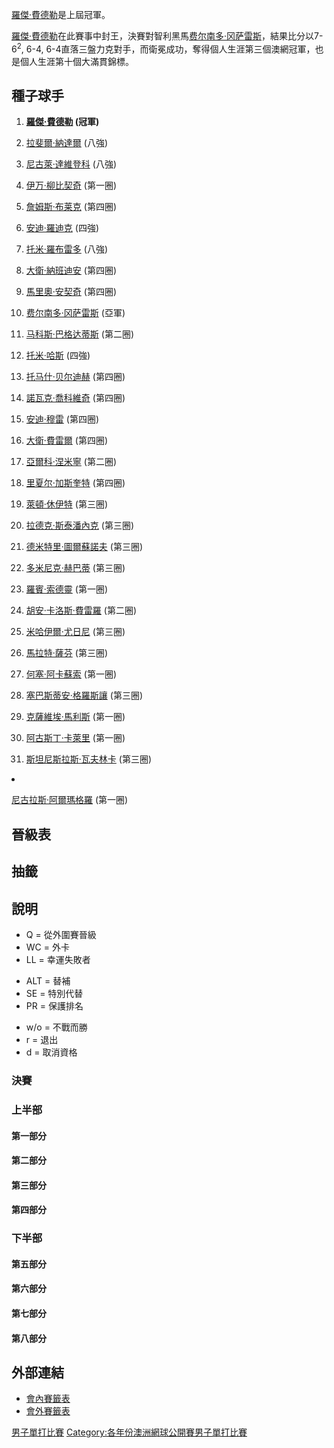 {{noteTA|G1=Tennis}}

{{main|2007年澳洲網球公開賽}}

[[羅傑·費德勒|羅傑·費德勒]]是上屆冠軍。

[[羅傑·費德勒|羅傑·費德勒]]在此賽事中封王，決賽對智利黑馬[[费尔南多·冈萨雷斯|费尔南多·冈萨雷斯]]，結果比分以7-6<sup>2</sup>, 6-4, 6-4直落三盤力克對手，而衛冕成功，奪得個人生涯第三個澳網冠軍，也是個人生涯第十個大滿貫錦標。

==種子球手==
{{col-begin}}
{{col-2}}
#{{flagicon|SUI}} '''[[羅傑·費德勒|羅傑·費德勒]] (冠軍)'''
#{{flagicon|ESP}} [[拉斐爾·納達爾|拉斐爾·納達爾]] (八強)
#{{flagicon|RUS}} [[尼古萊·達維登科|尼古萊·達維登科]] (八強) 
#{{flagicon|CRO}} [[伊万·柳比契奇|伊万·柳比契奇]] (第一圈)
#{{flagicon|USA}} [[詹姆斯·布莱克|詹姆斯·布莱克]] (第四圈)
#{{flagicon|USA}} [[安迪·羅迪克|安迪·羅迪克]] (四強)  
#{{flagicon|ESP}} [[托米·羅布雷多|托米·羅布雷多]] (八強) 
#{{flagicon|ARG}} [[大衛·納班迪安|大衛·納班迪安]] (第四圈) 
#{{flagicon|CRO}} [[馬里奧·安契奇|馬里奧·安契奇]] (第四圈) 
#{{flagicon|CHI}} [[费尔南多·冈萨雷斯|费尔南多·冈萨雷斯]] (亞軍)
#{{flagicon|CYP}} [[马科斯·巴格达蒂斯|马科斯·巴格达蒂斯]] (第二圈) 
#{{flagicon|GER}} [[托米·哈斯|托米·哈斯]] (四強)
#{{flagicon|CZE}} [[托马什·贝尔迪赫|托马什·贝尔迪赫]] (第四圈)
#{{flagicon|SER}} [[諾瓦克·喬科維奇|諾瓦克·喬科維奇]] (第四圈)
#{{flagicon|GBR}} [[安迪·穆雷|安迪·穆雷]] (第四圈)
#{{flagicon|ESP}} [[大衛·費雷爾|大衛·費雷爾]] (第四圈)
{{col-2}}
<ol start="17">
<li>{{flagicon|FIN}} [[亞爾科·涅米寧|亞爾科·涅米寧]] (第二圈)
<li>{{flagicon|FRA}} [[里夏尔·加斯奎特|里夏尔·加斯奎特]] (第四圈)
<li>{{flagicon|AUS}} [[萊頓·休伊特|萊頓·休伊特]] (第三圈)
<li>{{flagicon|CZE}} [[拉德克·斯泰潘內克|拉德克·斯泰潘內克]] (第三圈)
<li>{{flagicon|RUS}} [[德米特里·圖爾蘇諾夫|德米特里·圖爾蘇諾夫]] (第三圈)
<li>{{flagicon|SVK}} [[多米尼克·赫巴蒂|多米尼克·赫巴蒂]] (第三圈)
<li>{{flagicon|SWE}} [[羅賓·索德靈|羅賓·索德靈]] (第一圈)
<li>{{flagicon|ESP}} [[胡安·卡洛斯·費雷羅|胡安·卡洛斯·費雷羅]] (第二圈)
<li>{{flagicon|RUS}} [[米哈伊爾·尤日尼|米哈伊爾·尤日尼]] (第三圈)
<li>{{flagicon|RUS}} [[馬拉特·薩芬|馬拉特·薩芬]] (第三圈)
<li>{{flagicon|ARG}} [[何塞·阿卡蘇索|何塞·阿卡蘇索]] (第一圈)
<li>{{flagicon|FRA}} [[塞巴斯蒂安·格羅斯讓|塞巴斯蒂安·格羅斯讓]] (第三圈)
<li>{{flagicon|BEL}} [[克薩維埃·馬利斯|克薩維埃·馬利斯]] (第一圈)
<li>{{flagicon|ARG}} [[阿古斯丁·卡萊里|阿古斯丁·卡萊里]] (第一圈)
<li>{{flagicon|SUI}} [[斯坦尼斯拉斯·瓦夫林卡|斯坦尼斯拉斯·瓦夫林卡]] (第三圈)
<li>{{flagicon|ESP}} [[尼古拉斯·阿爾瑪格羅|尼古拉斯·阿爾瑪格羅]] (第一圈)
{{col-end}}

== 晉級表 ==
== 抽籤 ==
== 說明 ==
{{col-begin}}
{{col-3}}
* Q = 從外圍賽晉級
* WC = 外卡
* LL = 幸運失敗者
{{col-3}}
* ALT = 替補
* SE = 特別代替
* PR = 保護排名
{{col-3}}
* w/o = 不戰而勝
* r = 退出
* d = 取消資格
{{col-end}}

===決賽===
{{8TeamBracket-Tennis5
| RD1=八強
| RD2=四強
| RD3=決賽
| team-width=175

| RD1-team1={{flagicon|SUI}} '''[[羅傑·費德勒|費德勒]]
| RD1-seed1=1
| RD1-score1-1='''6
| RD1-score1-2='''7
| RD1-score1-3='''7
| RD1-team2={{flagicon|ESP}} [[托米·羅布雷多|羅布雷多]]
| RD1-seed2=7
| RD1-score2-1=3
| RD1-score2-2=6<sup>2</sup>
| RD1-score2-3=5
| RD1-team3={{flagicon|USA}} [[马迪·费什|费什]]
| RD1-seed3= 
| RD1-score3-1=2
| RD1-score3-2=2
| RD1-score3-3=2
| RD1-team4={{flagicon|USA}} '''[[安迪·羅迪克|羅迪克]]
| RD1-seed4=6
| RD1-score4-1='''6
| RD1-score4-2='''6
| RD1-score4-3='''6
| RD1-team5={{flagicon|GER}} '''[[托米·哈斯|哈斯]]
| RD1-seed5=12
| RD1-score5-1='''6
| RD1-score5-2=2
| RD1-score5-3=1
| RD1-score5-4='''6
| RD1-score5-5='''7
| RD1-team6={{flagicon|RUS}} [[尼古萊·達維登科|達維登科]]
| RD1-seed6=3
| RD1-score6-1=3
| RD1-score6-2='''6
| RD1-score6-3='''6
| RD1-score6-4=1
| RD1-score6-5=5
| RD1-team7={{flagicon|CHI}} '''[[费尔南多·冈萨雷斯|冈萨雷斯]]
| RD1-seed7=10
| RD1-score7-1='''6
| RD1-score7-2='''6
| RD1-score7-3='''6
| RD1-team8={{flagicon|ESP}} [[拉斐爾·納達爾|納達爾]]
| RD1-seed8=2
| RD1-score8-1=2
| RD1-score8-2=4
| RD1-score8-3=3

| RD2-team1={{flagicon|SUI}} '''[[羅傑·費德勒|費德勒]]
| RD2-seed1=1
| RD2-score1-1='''6
| RD2-score1-2='''6
| RD2-score1-3='''6
| RD2-team2={{flagicon|USA}} [[安迪·羅迪克|羅迪克]] 
| RD2-seed2=6
| RD2-score2-1=4
| RD2-score2-2=0
| RD2-score2-3=2
| RD2-team3={{flagicon|GER}} [[托米·哈斯|哈斯]]
| RD2-seed3=12
| RD2-score3-1=1
| RD2-score3-2=3
| RD2-score3-3=1
| RD2-team4={{flagicon|CHI}} '''[[费尔南多·冈萨雷斯|冈萨雷斯]]
| RD2-seed4=10
| RD2-score4-1='''6
| RD2-score4-2='''6
| RD2-score4-3='''6

| RD3-team1={{flagicon|SUI}} '''[[羅傑·費德勒|費德勒]]
| RD3-seed1=1
| RD3-score1-1='''7
| RD3-score1-2='''6
| RD3-score1-3='''6
| RD3-team2={{flagicon|CHI}} [[费尔南多·冈萨雷斯|冈萨雷斯]]
| RD3-seed2=10
| RD3-score2-1=6<sup>2</sup>
| RD3-score2-2=4
| RD3-score2-3=4
}}

===上半部===
====第一部分====
{{16TeamBracket-Compact-Tennis5
| RD1=第一圈
| RD2=第二圈
| RD3=第三圈
| RD4=第四圈
| RD1-team01='''{{flagicon|SUI}} [[羅傑·費德勒|費德勒]]'''
| RD1-seed01=1
| RD1-team02={{flagicon|GER}} [[Bjorn_Phau|B Phau]]
| RD1-seed02= 
| RD1-score01-1='''7'''
| RD1-score01-2='''6'''
| RD1-score01-3='''6'''
| RD1-score01-4= 
| RD1-score01-5= 
| RD1-score02-1=5
| RD1-score02-2=0
| RD1-score02-3=4
| RD1-score02-4= 
| RD1-score02-5= 
| RD1-team03='''{{flagicon|SWE}} [[約納斯·比約克曼|比約克曼]]
| RD1-seed03= 
| RD1-team04={{flagicon|FRA}} [[Olivier_Patience|O Patience]]
| RD1-seed04= 
| RD1-score03-1=5
| RD1-score03-2=4
| RD1-score03-3='''6
| RD1-score03-4='''6
| RD1-score03-5='''6
| RD1-score04-1='''7
| RD1-score04-2='''6
| RD1-score04-3=0
| RD1-score04-4=1
| RD1-score04-5=2
| RD1-team05={{flagicon|GER}} [[Simon_Greul|S Greul]]
| RD1-seed05= 
| RD1-team06={{flagicon|TPE}} '''[[盧彥勳|盧]]
| RD1-seed06= 
| RD1-score05-1=3
| RD1-score05-2=4
| RD1-score05-3=3
| RD1-score05-4= 
| RD1-score05-5= 
| RD1-score06-1='''6
| RD1-score06-2='''6
| RD1-score06-3='''6
| RD1-score06-4= 
| RD1-score06-5= 
| RD1-team07={{flagicon|CZE}} [[Jan_Hernych|J Hernych]]
| RD1-seed07= 
| RD1-team08={{flagicon|RUS}} '''[[米哈伊爾·尤日尼|尤日尼]]
| RD1-seed08=25
| RD1-score07-1=6<sup>6</sup>
| RD1-score07-2=2
| RD1-score07-3=0
| RD1-score07-4= 
| RD1-score07-5= 
| RD1-score08-1='''7
| RD1-score08-2='''6
| RD1-score08-3='''6
| RD1-score08-4= 
| RD1-score08-5= 
| RD1-team09={{flagicon|ESP}} '''[[胡安·卡洛斯·費雷羅|費雷羅]]'''
| RD1-seed09=24
| RD1-team10={{flagicon|CZE}} [[Jan_Hájek_(tennis)|J Hájek]]
| RD1-seed10= 
| RD1-score09-1=3
| RD1-score09-2= 
| RD1-score09-3= 
| RD1-score09-4= 
| RD1-score09-5= 
| RD1-score10-1=0
| RD1-score10-2=r
| RD1-score10-3= 
| RD1-score10-4= 
| RD1-score10-5= 
| RD1-team11={{flagicon|THA}} '''[[達賴·午東措克|午東措克]]'''
| RD1-seed11= 
| RD1-team12={{flagicon|ARG}} [[Martin_Vassallo_Arguello|M Vassallo Arguello]]
| RD1-seed12= 
| RD1-score11-1='''6
| RD1-score11-2='''6
| RD1-score11-3='''6
| RD1-score11-4= 
| RD1-score11-5= 
| RD1-score12-1=3
| RD1-score12-2=3
| RD1-score12-3=2
| RD1-score12-4= 
| RD1-score12-5= 
| RD1-team13={{flagicon|ESP}} '''[[費利西亞諾·洛佩斯|F 洛佩斯]]
| RD1-seed13= 
| RD1-team14={{flagicon|USA}} [[Brian_Wilson_(tennis)|B Wilson]]
| RD1-seed14=Q
| RD1-score13-1='''7
| RD1-score13-2=4
| RD1-score13-3='''6
| RD1-score13-4='''7
| RD1-score13-5= 
| RD1-score14-1=6<sup>8</sup>
| RD1-score14-2='''6
| RD1-score14-3=3
| RD1-score14-4=6<sup>3</sup>
| RD1-team15={{flagicon|CHI}} [[尼古拉斯·馬蘇|馬蘇]]
| RD1-seed15= 
| RD1-team16={{flagicon|SRB}} '''[[諾瓦克·喬科維奇|喬科維奇]]
| RD1-seed16=14
| RD1-score15-1=1
| RD1-score15-2=1
| RD1-score15-3=0
| RD1-score15-4= 
| RD1-score16-1='''6
| RD1-score16-2='''6
| RD1-score16-3='''6
| RD1-score16-4= 
| RD1-score16-5= 
| RD2-team01={{flagicon|SUI}} '''[[羅傑·費德勒|費德勒]]
| RD2-seed01=1
| RD2-score01-1='''6
| RD2-score01-2='''6
| RD2-score01-3='''6
| RD2-score01-4= 
| RD2-score01-5= 
| RD2-team02={{flagicon|SWE}} [[約納斯·比約克曼|比約克曼]]
| RD2-seed02= 
| RD2-score02-1=2
| RD2-score02-2=3
| RD2-score02-3=2
| RD2-score02-4= 
| RD2-score02-5= 
| RD2-team03={{flagicon|TPE}} [[盧彥勳|盧]]
| RD2-seed03= 
| RD2-score03-1=5
| RD2-score03-2=4
| RD2-score03-3=4
| RD2-score03-4= 
| RD2-score03-5= 
| RD2-team04={{flagicon|RUS}} '''[[米哈伊爾·尤日尼|尤日尼]]
| RD2-seed04=25
| RD2-score04-1='''7
| RD2-score04-2='''6
| RD2-score04-3='''6
| RD2-score04-4= 
| RD2-score04-5= 
| RD2-team05={{flagicon|ESP}} [[胡安·卡洛斯·費雷羅|費雷羅]]
| RD2-seed05=24
| RD2-score05-1=6<sup>0</sup>
| RD2-score05-2=5
| RD2-score05-3='''6
| RD2-score05-4=1
| RD2-score05-5= 
| RD2-team06={{flagicon|THA}} '''[[達賴·午東措克|午東措克]]'''
| RD2-seed06= 
| RD2-score06-1='''7
| RD2-score06-2='''7
| RD2-score06-3=4
| RD2-score06-4='''6
| RD2-score06-5= 
| RD2-team07={{flagicon|ESP}} [[費利西亞諾·洛佩斯|F 洛佩斯]]
| RD2-seed07= 
| RD2-score07-1=2
| RD2-score07-2=5
| RD2-score07-3=1
| RD2-score07-4= 
| RD2-score07-5= 
| RD2-team08={{flagicon|SRB}} '''[[諾瓦克·喬科維奇|喬科維奇]]
| RD2-seed08=14
| RD2-score08-1='''6
| RD2-score08-2='''7
| RD2-score08-3='''6
| RD2-score08-4= 
| RD2-score08-5= 
| RD3-team01={{flagicon|SUI}} '''[[羅傑·費德勒|費德勒]]'''
| RD3-seed01=1
| RD3-score01-1='''6
| RD3-score01-2='''6
| RD3-score01-3='''7
| RD3-score01-4= 
| RD3-score01-5= 
| RD3-team02={{flagicon|RUS}} [[米哈伊爾·尤日尼|尤日尼]]
| RD3-seed02=25
| RD3-score02-1=3
| RD3-score02-2=3
| RD3-score02-3=6<sup>5</sup>
| RD3-score02-4= 
| RD3-score02-5= 
| RD3-team03={{flagicon|THA}} [[達賴·午東措克|午東措克]]
| RD3-seed03= 
| RD3-score03-1=3
| RD3-score03-2=4
| RD3-score03-3='''7
| RD3-score03-4=1
| RD3-score03-5= 
| RD3-team04={{flagicon|SRB}} '''[[諾瓦克·喬科維奇|喬科維奇]]
| RD3-seed04=14
| RD3-score04-1='''6
| RD3-score04-2='''6
| RD3-score04-3=5
| RD3-score04-4='''6
| RD3-score04-5= 
| RD4-team01={{flagicon|SUI}} '''[[羅傑·費德勒|費德勒]]
| RD4-seed01=1
| RD4-score01-1='''6
| RD4-score01-2='''7
| RD4-score01-3='''6
| RD4-score01-4= 
| RD4-score01-5= 
| RD4-team02={{flagicon|SRB}} [[諾瓦克·喬科維奇|喬科維奇]]
| RD4-seed02=14
| RD4-score02-1=2
| RD4-score02-2=5
| RD4-score02-3=3
| RD4-score02-4= 
| RD4-score02-5= 
}}

====第二部分====
{{16TeamBracket-Compact-Tennis5
| RD1=第一圈
| RD2=第二圈
| RD3=第三圈
| RD4=第四圈
| RD1-team01={{flagicon|CYP}} '''[[马科斯·巴格达蒂斯|巴格达蒂斯]]
| RD1-seed01=11
| RD1-score01-1='''6'''
| RD1-score01-2=2
| RD1-score01-3='''6'''
| RD1-score01-4='''6
| RD1-score01-5= 
| RD1-team02={{flagicon|GER}} [[萊納·舒特勒|舒特勒]]
| RD1-seed02= 
| RD1-score02-1=4
| RD1-score02-2='''6'''
| RD1-score02-3=3
| RD1-score02-4=2
| RD1-score02-5= 
| RD1-team03={{flagicon|FRA}} '''[[加埃爾·蒙菲爾斯|蒙菲爾斯]]
| RD1-seed03= 
| RD1-score03-1='''7
| RD1-score03-2=6<sup>9</sup>
| RD1-score03-3='''6
| RD1-score03-4='''7
| RD1-score03-5= 
| RD1-team04={{flagicon|ITA}} [[Daniele_Bracciali|D Bracciali]]
| RD1-seed04= 
| RD1-score04-1=6<sup>2</sup>
| RD1-score04-2='''7
| RD1-score04-3=4
| RD1-score04-4=6<sup>5</sup>
| RD1-score04-5= 
| RD1-team05={{flagicon|FRA}} [[吉爾·西蒙|西蒙]]
| RD1-seed05= 
| RD1-score05-1=3
| RD1-score05-2=0
| RD1-score05-3=2
| RD1-score05-4= 
| RD1-score05-5= 
| RD1-team06={{flagicon|USA}} '''[[Amer_Delic|A Delic]]'''
| RD1-seed06= 
| RD1-score06-1='''6
| RD1-score06-2='''6
| RD1-score06-3='''6
| RD1-score06-4= 
| RD1-score06-5= 
| RD1-team07={{flagicon|ITA}} [[菲利波·沃蘭德里|沃蘭德里]]
| RD1-seed07= 
| RD1-score07-1=4
| RD1-score07-2=4
| RD1-score07-3=2
| RD1-score07-4= 
| RD1-score07-5= 
| RD1-team08={{flagicon|FRA}} '''[[里夏尔·加斯奎特|加斯奎特]]'''
| RD1-seed08=18
| RD1-score08-1='''6
| RD1-score08-2='''6
| RD1-score08-3='''6
| RD1-score08-4= 
| RD1-score08-5= 
| RD1-team09={{flagicon|ARG}} [[何塞·阿卡蘇索|阿卡蘇索]]
| RD1-seed09=27
| RD1-score09-1='''7
| RD1-score09-2=4
| RD1-score09-3=1
| RD1-score09-4=3
| RD1-score09-5= 
| RD1-team10={{flagicon|USA}} '''[[薩姆·奎里|奎里]]
| RD1-seed10=WC
| RD1-score10-1=6<sup>2</sup>
| RD1-score10-2='''6
| RD1-score10-3='''6
| RD1-score10-4='''6
| RD1-score10-5= 
| RD1-team11={{flagicon|FRA}} '''[[弗洛朗·塞拉|F 塞拉]]
| RD1-seed11= 
| RD1-score11-1='''7
| RD1-score11-2='''6
| RD1-score11-3='''6
| RD1-score11-4= 
| RD1-score11-5= 
| RD1-team12={{flagicon|FRA}} [[Nicolas_Devilder|N Devilder]]
| RD1-seed12= 
| RD1-score12-1=5
| RD1-score12-2=2
| RD1-score12-3=4
| RD1-score12-4= 
| RD1-score12-5= 
| RD1-team13={{flagicon|CRO}} [[伊沃·卡洛維奇|卡洛維奇]]
| RD1-seed13= 
| RD1-score13-1=4
| RD1-score13-2=4
| RD1-score13-3=6<sup>6</sup>
| RD1-score13-4= 
| RD1-score13-5= 
| RD1-team14={{flagicon|AUT}} '''[[于爾根·梅爾策|梅爾策]]
| RD1-seed14= 
| RD1-score14-1='''6
| RD1-score14-2='''6
| RD1-score14-3='''7
| RD1-score14-4= 
| RD1-score14-5= 
| RD1-team15={{flagicon|ESP}} [[Ruben_Ramirez_Hidalgo|R Ramirez Hidalgo]]
| RD1-seed15= 
| RD1-score15-1=4
| RD1-score15-2=4
| RD1-score15-3=0
| RD1-score15-4= 
| RD1-score15-5= 
| RD1-team16={{flagicon|ESP}} '''[[托米·羅布雷多|羅布雷多]]
| RD1-seed16=7
| RD1-score16-1='''6
| RD1-score16-2='''6
| RD1-score16-3='''6
| RD1-score16-4= 
| RD1-score16-5= 
| RD2-team01={{flagicon|CYP}} [[马科斯·巴格达蒂斯|巴格达蒂斯]]
| RD2-seed01=11
| RD2-score01-1=6<sup>5</sup>
| RD2-score01-2=2
| RD2-score01-3='''6
| RD2-score01-4=0
| RD2-score01-5= 
| RD2-team02={{flagicon|FRA}} '''[[加埃爾·蒙菲爾斯|蒙菲爾斯]]
| RD2-seed02= 
| RD2-score02-1='''7
| RD2-score02-2='''6
| RD2-score02-3=2
| RD2-score02-4='''6
| RD2-score02-5= 
| RD2-team03={{flagicon|USA}} [[Amer_Delic|A Delic]]
| RD2-seed03= 
| RD2-score03-1=1
| RD2-score03-2=2
| RD2-score03-3=4
| RD2-score03-4= 
| RD2-score03-5= 
| RD2-team04={{flagicon|FRA}} '''[[里夏尔·加斯奎特|加斯奎特]]
| RD2-seed04=18
| RD2-score04-1='''6
| RD2-score04-2='''6
| RD2-score04-3='''6
| RD2-score04-4= 
| RD2-score04-5= 
| RD2-team05={{flagicon|USA}} '''[[薩姆·奎里|奎里]]
| RD2-seed05= 
| RD2-score05-1='''6
| RD2-score05-2='''6
| RD2-score05-3='''6
| RD2-score05-4= 
| RD2-score05-5= 
| RD2-team06={{flagicon|FRA}} [[弗洛朗·塞拉|F 塞拉]]
| RD2-seed06= 
| RD2-score06-1=3
| RD2-score06-2=4
| RD2-score06-3=3
| RD2-score06-4= 
| RD2-score06-5= 
| RD2-team07={{flagicon|AUT}} [[于爾根·梅爾策|梅爾策]]
| RD2-seed07= 
| RD2-score07-1=1
| RD2-score07-2=3
| RD2-score07-3=3
| RD2-score07-4= 
| RD2-score07-5= 
| RD2-team08={{flagicon|ESP}} '''[[托米·羅布雷多|羅布雷多]]
| RD2-seed08=7
| RD2-score08-1='''6
| RD2-score08-2='''6
| RD2-score08-3='''6
| RD2-score08-4= 
| RD2-score08-5= 
| RD3-team01={{flagicon|FRA}} [[加埃爾·蒙菲爾斯|蒙菲爾斯]]
| RD3-seed01= 
| RD3-score01-1=0
| RD3-score01-2='''6
| RD3-score01-3=5
| RD3-score01-4=3
| RD3-score01-5= 
| RD3-team02={{flagicon|FRA}} '''[[里夏尔·加斯奎特|加斯奎特]]
| RD3-seed02=18
| RD3-score02-1='''6
| RD3-score02-2=4
| RD3-score02-3='''7
| RD3-score02-4='''6
| RD3-score02-5= 
| RD3-team03={{flagicon|USA}} [[薩姆·奎里|奎里]]
| RD3-seed03= 
| RD3-score03-1=4
| RD3-score03-2='''7
| RD3-score03-3=2
| RD3-score03-4=1
| RD3-score03-5= 
| RD3-team04={{flagicon|ESP}} '''[[托米·羅布雷多|羅布雷多]]
| RD3-seed04=7
| RD3-score04-1='''6
| RD3-score04-2=6<sup>5</sup>
| RD3-score04-3='''6
| RD3-score04-4='''6
| RD3-score04-5= 
| RD4-team01={{flagicon|FRA}} [[里夏尔·加斯奎特|加斯奎特]]
| RD4-seed01=18
| RD4-score01-1=4
| RD4-score01-2=2
| RD4-score01-3='''6
| RD4-score01-4=4
| RD4-score01-5= 
| RD4-team02={{flagicon|ESP}} '''[[托米·羅布雷多|羅布雷多]]
| RD4-seed02=7
| RD4-score02-1='''6
| RD4-score02-2='''6
| RD4-score02-3=3
| RD4-score02-4='''6
| RD4-score02-5= 
}}

====第三部分====
{{16TeamBracket-Compact-Tennis5
| RD1=第一圈
| RD2=第二圈
| RD3=第三圈
| RD4=第四圈
| RD1-team01={{flagicon|CRO}} [[伊万·柳比契奇|柳比契奇]]
| RD1-seed01=4
| RD1-score01-1='''6
| RD1-score01-2=6<sup>2</sup>
| RD1-score01-3=4
| RD1-score01-4=4
| RD1-score01-5= 
| RD1-team02={{flagicon|USA}} '''[[马迪·费什|费什]]
| RD1-seed02= 
| RD1-score02-1=4
| RD1-score02-2='''7
| RD1-score02-3='''6
| RD1-score02-4='''6
| RD1-score02-5= 
| RD1-team03={{flagicon|FRA}} '''[[尼古拉·馬俞|馬俞]]
| RD1-seed03= 
| RD1-score03-1='''6
| RD1-score03-2=6<sup>0</sup>
| RD1-score03-3='''6
| RD1-score03-4='''6
| RD1-score03-5= 
| RD1-team04={{flagicon|ARG}} [[胡安·摩納哥|摩納哥]]
| RD1-seed04= 
| RD1-score04-1=0
| RD1-score04-2='''7
| RD1-score04-3=3
| RD1-score04-4=4
| RD1-score04-5= 
| RD1-team05={{flagicon|AUT}} [[Stefan_Koubek|S Koubek]]
| RD1-seed05= 
| RD1-score05-1='''6
| RD1-score05-2='''7
| RD1-score05-3=6<sup>5</sup>
| RD1-score05-4=2
| RD1-score05-5=3
| RD1-team06={{flagicon|AUS}} '''[[Wayne_Arthurs_(tennis)|W Arthurs]]'''
| RD1-seed06=WC
| RD1-score06-1=1
| RD1-score06-2=6<sup>4</sup>
| RD1-score06-3='''7
| RD1-score06-4='''6
| RD1-score06-5='''6
| RD1-team07={{flagicon|USA}} '''[[Zack_Fleishman|Z Fleishman]]'''
| RD1-seed07=Q
| RD1-score07-1='''7
| RD1-score07-2=4
| RD1-score07-3='''6
| RD1-score07-4='''6
| RD1-score07-5= 
| RD1-team08={{flagicon|ARG}} [[阿古斯丁·卡萊里|卡萊里]]
| RD1-seed08=30
| RD1-score08-1=5
| RD1-score08-2='''6
| RD1-score08-3=3
| RD1-score08-4=4
| RD1-score08-5= 
| RD1-team09={{flagicon|CZE}} '''[[拉德克·斯泰潘內克|斯泰潘內克]]
| RD1-seed09=20
| RD1-score09-1='''6
| RD1-score09-2='''6
| RD1-score09-3='''6
| RD1-score09-4= 
| RD1-score09-5= 
| RD1-team10={{flagicon|FRA}} [[米夏埃爾·洛德拉|洛德拉]]
| RD1-seed10= 
| RD1-score10-1=2
| RD1-score10-2=4
| RD1-score10-3=0
| RD1-score10-4= 
| RD1-score10-5= 
| RD1-team11={{flagicon|CZE}} '''[[Lukáš_Dlouhý|L Dlouhý]]
| RD1-seed11= 
| RD1-score11-1='''6
| RD1-score11-2='''6
| RD1-score11-3=6<sup>5</sup>
| RD1-score11-4=6<sup>5</sup>
| RD1-score11-5='''16
| RD1-team12={{flagicon|RUS}} [[Teimuraz_Gabashvili|T Gabashvili]]
| RD1-seed12=Q
| RD1-score12-1=3
| RD1-score12-2=1
| RD1-score12-3='''7
| RD1-score12-4='''7
| RD1-score12-5=14
| RD1-team13={{flagicon|SWE}} '''[[托馬斯·約翰松|約翰松]]
| RD1-seed13= 
| RD1-score13-1='''6
| RD1-score13-2=3
| RD1-score13-3=1
| RD1-score13-4='''6
| RD1-score13-5='''6
| RD1-team14={{flagicon|SUI}} [[馬爾科·齊特內里|齊特內里]]
| RD1-seed14=Q
| RD1-score14-1=4
| RD1-score14-2='''6
| RD1-score14-3='''6
| RD1-score14-4=4
| RD1-score14-5=2
| RD1-team15={{flagicon|DEN}} [[基斯迪安·比斯|比斯]]
| RD1-seed15= 
| RD1-score15-1=5
| RD1-score15-2=4
| RD1-score15-3=3
| RD1-score15-4= 
| RD1-score15-5= 
| RD1-team16={{flagicon|ESP}} '''[[大衛·費雷爾|費雷爾]]
| RD1-seed16=16
| RD1-score16-1='''7
| RD1-score16-2='''6
| RD1-score16-3='''6
| RD1-score16-4= 
| RD1-score16-5= 
| RD2-team01={{flagicon|USA}} '''[[马迪·费什|费什]]
| RD2-seed01= 
| RD2-score01-1='''7
| RD2-score01-2='''6
| RD2-score01-3=3
| RD2-score01-4='''6
| RD2-score01-5= 
| RD2-team02={{flagicon|FRA}} [[尼古拉·馬俞|馬俞]]
| RD2-seed02= 
| RD2-score02-1=5
| RD2-score02-2=4
| RD2-score02-3='''6
| RD2-score02-4=4
| RD2-score02-5= 
| RD2-team03={{flagicon|AUS}} '''[[Wayne_Arthurs_(tennis)|W Arthurs]]'''
| RD2-seed03=WC
| RD2-score03-1=6<sup>5</sup>
| RD2-score03-2='''6
| RD2-score03-3='''6
| RD2-score03-4='''6
| RD2-score03-5= 
| RD2-team04={{flagicon|USA}} [[Zack_Fleishman|Z Fleishman]]
| RD2-seed04=Q
| RD2-score04-1='''7
| RD2-score04-2=1
| RD2-score04-3=4
| RD2-score04-4=4
| RD2-score04-5= 
| RD2-team05={{flagicon|CZE}} '''[[拉德克·斯泰潘內克|斯泰潘內克]]'''
| RD2-seed05=20
| RD2-score05-1=4
| RD2-score05-2=4
| RD2-score05-3='''6
| RD2-score05-4='''6
| RD2-score05-5='''6
| RD2-team06={{flagicon|CZE}} [[Lukáš_Dlouhý|L Dlouhý]]
| RD2-seed06= 
| RD2-score06-1='''6
| RD2-score06-2='''6
| RD2-score06-3=4
| RD2-score06-4=1
| RD2-score06-5=4
| RD2-team07={{flagicon|SWE}} [[托馬斯·約翰松|約翰松]]
| RD2-seed07= 
| RD2-score07-1=2
| RD2-score07-2='''7
| RD2-score07-3=2
| RD2-score07-4=2
| RD2-score07-5= 
| RD2-team08={{flagicon|ESP}} '''[[大衛·費雷爾|費雷爾]]'''
| RD2-seed08=16
| RD2-score08-1='''6
| RD2-score08-2=6<sup>5</sup>
| RD2-score08-3='''6
| RD2-score08-4='''6
| RD2-score08-5= 
| RD3-team01={{flagicon|USA}} '''[[马迪·费什|费什]]
| RD3-seed01= 
| RD3-score01-1=3
| RD3-score01-2= 
| RD3-score01-3= 
| RD3-score01-4= 
| RD3-score01-5= 
| RD3-team02={{flagicon|AUS}} [[Wayne_Arthurs_(tennis)|W Arthurs]]
| RD3-seed02=WC
| RD3-score02-1=0
| RD3-score02-2=r
| RD3-score02-3= 
| RD3-score02-4= 
| RD3-score02-5= 
| RD3-team03={{flagicon|CZE}} [[拉德克·斯泰潘內克|斯泰潘內克]]
| RD3-seed03=20
| RD3-score03-1='''7
| RD3-score03-2='''6
| RD3-score03-3=0
| RD3-score03-4=4
| RD3-score03-5=3
| RD3-team04={{flagicon|ESP}} '''[[大衛·費雷爾|費雷爾]]
| RD3-seed04=16
| RD3-score04-1=6<sup>5</sup>
| RD3-score04-2=4
| RD3-score04-3='''6
| RD3-score04-4='''6
| RD3-score04-5='''6
| RD4-team01={{flagicon|USA}} '''[[马迪·费什|费什]]
| RD4-seed01= 
| RD4-score01-1='''6
| RD4-score01-2='''7
| RD4-score01-3=2
| RD4-score01-4='''7
| RD4-score01-5= 
| RD4-team02={{flagicon|ESP}} [[大衛·費雷爾|費雷爾]]
| RD4-seed02=16
| RD4-score02-1=1
| RD4-score02-2=6<sup>4</sup>
| RD4-score02-3='''6
| RD4-score02-4=5
| RD4-score02-5= 
}}

====第四部分====
{{16TeamBracket-Compact-Tennis5
| RD1=第一圈
| RD2=第二圈
| RD3=第三圈
| RD4=第四圈
| RD1-team01={{flagicon|CRO}} '''[[馬里奧·安契奇|安契奇]]'''
| RD1-seed01=9
| RD1-score01-1='''6
| RD1-score01-2='''6
| RD1-score01-3='''6
| RD1-score01-4= 
| RD1-score01-5= 
| RD1-team02={{flagicon|JPN}} [[Go_Soeda|G Soeda]]
| RD1-seed02=WC
| RD1-score02-1=4
| RD1-score02-2=3
| RD1-score02-3=2
| RD1-score02-4= 
| RD1-score02-5= 
| RD1-team03={{flagicon|SWE}} [[Joachim_Johansson|J Johansson]]
| RD1-seed03= 
| RD1-score03-1=1
| RD1-score03-2=r
| RD1-score03-3= 
| RD1-score03-4= 
| RD1-score03-5= 
| RD1-team04={{flagicon|ESP}} '''[[吉列爾莫·加西亞·洛佩斯|G 加西亞·洛佩斯]]'''
| RD1-seed04= 
| RD1-score04-1=1
| RD1-score04-2= 
| RD1-score04-3= 
| RD1-score04-4= 
| RD1-score04-5= 
| RD1-team05={{flagicon|USA}} '''[[文斯·斯佩迪亞|斯佩迪亞]]'''
| RD1-seed05= 
| RD1-score05-1='''6
| RD1-score05-2='''7
| RD1-score05-3='''6
| RD1-score05-4= 
| RD1-score05-5= 
| RD1-team06={{flagicon|RUS}} [[伊戈爾·安德烈耶夫|安德烈耶夫]]
| RD1-seed06= 
| RD1-score06-1=2
| RD1-score06-2=6<sup>3</sup>
| RD1-score06-3=1
| RD1-score06-4= 
| RD1-score06-5= 
| RD1-team07={{flagicon|CZE}} [[Jiří_Vaněk_(tennis)|J Vaněk]]
| RD1-seed07= 
| RD1-score07-1='''7
| RD1-score07-2=6<sup>1</sup>
| RD1-score07-3=1
| RD1-score07-4=3
| RD1-score07-5= 
| RD1-team08={{flagicon|SVK}} '''[[多米尼克·赫巴蒂|赫巴蒂]]
| RD1-seed08=22
| RD1-score08-1=6<sup>7</sup>
| RD1-score08-2='''7
| RD1-score08-3='''6
| RD1-score08-4='''6
| RD1-score08-5= 
| RD1-team09={{flagicon|RUS}} '''[[馬拉特·薩芬|薩芬]]
| RD1-seed09=26
| RD1-score09-1=5
| RD1-score09-2='''7
| RD1-score09-3=3
| RD1-score09-4='''6
| RD1-score09-5='''6
| RD1-team10={{flagicon|GER}} [[Benjamin_Becker|B Becker]]
| RD1-seed10= 
| RD1-score10-1='''7
| RD1-score10-2=6<sup>2</sup>
| RD1-score10-3='''6
| RD1-score10-4=3
| RD1-score10-5=4
| RD1-team11={{flagicon|ISR}} '''[[杜迪·塞拉|D 塞拉]]
| RD1-seed11=Q
| RD1-score11-1='''6
| RD1-score11-2='''6
| RD1-score11-3='''6
| RD1-score11-4= 
| RD1-score11-5= 
| RD1-team12={{flagicon|THA}} [[帕拉東·斯里查潘|斯里查潘]]
| RD1-seed12= 
| RD1-score12-1=4
| RD1-score12-2=2
| RD1-score12-3=2
| RD1-score12-4= 
| RD1-score12-5= 
| RD1-team13={{flagicon|FRA}} '''[[馬克·吉克爾|吉克爾]]'''
| RD1-seed13= 
| RD1-score13-1=3
| RD1-score13-2=6<sup>1</sup>
| RD1-score13-3='''6
| RD1-score13-4='''6
| RD1-score13-5='''6
| RD1-team14={{flagicon|AUS}} [[Alun_Jones|A Jones]]
| RD1-seed14=WC
| RD1-score14-1='''6
| RD1-score14-2='''7
| RD1-score14-3=4
| RD1-score14-4=1
| RD1-score14-5=0
| RD1-team15={{flagicon|FRA}} [[若-威爾弗里德·特松加|特松加]]
| RD1-seed15=WC
| RD1-score15-1='''7
| RD1-score15-2=6<sup>2</sup>
| RD1-score15-3=3
| RD1-score15-4=3
| RD1-score15-5= 
| RD1-team16={{flagicon|USA}} '''[[安迪·羅迪克|羅迪克]]'''
| RD1-seed16=6
| RD1-score16-1=6<sup>18</sup>
| RD1-score16-2='''7
| RD1-score16-3='''6
| RD1-score16-4='''6
| RD1-score16-5= 
| RD2-team01={{flagicon|CRO}} '''[[馬里奧·安契奇|安契奇]]
| RD2-seed01=9
| RD2-score01-1=3
| RD2-score01-2='''7
| RD2-score01-3='''6
| RD2-score01-4='''6
| RD2-score01-5= 
| RD2-team02={{flagicon|ESP}} [[吉列爾莫·加西亞·洛佩斯|G 加西亞·洛佩斯]]
| RD2-seed02= 
| RD2-score02-1='''6
| RD2-score02-2=5
| RD2-score02-3=2
| RD2-score02-4=2
| RD2-score02-5= 
| RD2-team03={{flagicon|USA}} [[文斯·斯佩迪亞|斯佩迪亞]]
| RD2-seed03= 
| RD2-score03-1='''7
| RD2-score03-2=4
| RD2-score03-3=4
| RD2-score03-4=3
| RD2-score03-5= 
| RD2-team04={{flagicon|SVK}} '''[[多米尼克·赫巴蒂|赫巴蒂]]'''
| RD2-seed04=22
| RD2-score04-1=5
| RD2-score04-2='''6
| RD2-score04-3='''6
| RD2-score04-4='''6
| RD2-score04-5= 
| RD2-team05={{flagicon|RUS}} '''[[馬拉特·薩芬|薩芬]]
| RD2-seed05=26
| RD2-score05-1='''6
| RD2-score05-2=5
| RD2-score05-3=4
| RD2-score05-4='''7
| RD2-score05-5='''6
| RD2-team06={{flagicon|ISR}} [[杜迪·塞拉|D 塞拉]]
| RD2-seed06=Q
| RD2-score06-1=3
| RD2-score06-2='''7
| RD2-score06-3='''6
| RD2-score06-4=6<sup>4</sup>
| RD2-score06-5=0
| RD2-team07={{flagicon|FRA}} [[馬克·吉克爾|吉克爾]]
| RD2-seed07= 
| RD2-score07-1=3
| RD2-score07-2=6<sup>4</sup>
| RD2-score07-3=4
| RD2-score07-4= 
| RD2-score07-5= 
| RD2-team08={{flagicon|USA}} '''[[安迪·羅迪克|羅迪克]]
| RD2-seed08=6
| RD2-score08-1='''6
| RD2-score08-2='''7
| RD2-score08-3='''6
| RD2-score08-4= 
| RD2-score08-5= 
| RD3-team01={{flagicon|CRO}} '''[[馬里奧·安契奇|安契奇]]
| RD3-seed01= 9
| RD3-score01-1='''6
| RD3-score01-2='''6
| RD3-score01-3='''6
| RD3-score01-4= 
| RD3-score01-5= 
| RD3-team02={{flagicon|SVK}} [[多米尼克·赫巴蒂|赫巴蒂]]
| RD3-seed02=22
| RD3-score02-1=3
| RD3-score02-2=2
| RD3-score02-3=1
| RD3-score02-4= 
| RD3-score02-5= 
| RD3-team03={{flagicon|RUS}} [[馬拉特·薩芬|薩芬]]
| RD3-seed03=26
| RD3-score03-1=6<sup>2</sup>
| RD3-score03-2='''6
| RD3-score03-3=4
| RD3-score03-4=6<sup>2</sup>
| RD3-score03-5= 
| RD3-team04={{flagicon|USA}} '''[[安迪·羅迪克|羅迪克]]
| RD3-seed04=6
| RD3-score04-1='''7
| RD3-score04-2=2
| RD3-score04-3='''6
| RD3-score04-4='''7
| RD3-score04-5= 
| RD4-team01={{flagicon|CRO}} [[馬里奧·安契奇|安契奇]]
| RD4-seed01=9
| RD4-score01-1=3
| RD4-score01-2='''6
| RD4-score01-3=1
| RD4-score01-4='''7
| RD4-score01-5=4
| RD4-team02={{flagicon|USA}} '''[[安迪·羅迪克|羅迪克]]
| RD4-seed02=6
| RD4-score02-1='''6
| RD4-score02-2=3
| RD4-score02-3='''6
| RD4-score02-4=5
| RD4-score02-5='''6
}}

===下半部===
====第五部分====
{{16TeamBracket-Compact-Tennis5
| RD1=第一圈
| RD2=第二圈
| RD3=第三圈
| RD4=第四圈
| RD1-team01={{flagicon|ARG}} '''[[大衛·納班迪安|納班迪安]]'''
| RD1-seed01=8
| RD1-score01-1=6<sup>5</sup>
| RD1-score01-2=4
| RD1-score01-3='''7'''
| RD1-score01-4='''6'''
| RD1-score01-5=2
| RD1-team02={{flagicon|SRB}} [[揚科·蒂普薩雷維奇|蒂普薩雷維奇]]
| RD1-seed02= 
| RD1-score02-1='''7'''
| RD1-score02-2='''6'''
| RD1-score02-3=6<sup>2</sup>
| RD1-score02-4=0
| RD1-score02-5=1r
| RD1-team03={{flagicon|GBR}} [[Alan_Mackin|A Mackin]]
| RD1-seed03=Q
| RD1-score03-1=4
| RD1-score03-2=4
| RD1-score03-3=2
| RD1-score03-4= 
| RD1-score03-5=
| RD1-team04={{flagicon|ECU}} '''[[Nicolas_Lapentti|N Lapentti]]'''
| RD1-seed04= 
| RD1-score04-1='''6'''
| RD1-score04-2='''6'''
| RD1-score04-3='''6'''
| RD1-score04-4= 
| RD1-score04-5= 
| RD1-team05={{flagicon|AUS}} [[Chris_Guccione|C Guccione]]
| RD1-seed05=WC
| RD1-score05-1='''6
| RD1-score05-2=5
| RD1-score05-3=5
| RD1-score05-4='''7
| RD1-score05-5=7
| RD1-team06={{flagicon|BEL}} '''[[奧利維埃·羅庫斯|O 羅庫斯]]
| RD1-seed06= 
| RD1-score06-1=3
| RD1-score06-2='''7
| RD1-score06-3='''7
| RD1-score06-4=6<sup>4</sup>
| RD1-score06-5='''9
| RD1-team07={{flagicon|BEL}} [[Christophe_Rochus|C 羅庫斯]]
| RD1-seed07= 
| RD1-score07-1=2
| RD1-score07-2=1
| RD1-score07-3=r
| RD1-score07-4= 
| RD1-score07-5= 
| RD1-team08='''{{flagicon|FRA}} [[塞巴斯蒂安·格羅斯讓|格羅斯讓]]'''
| RD1-seed08=28
| RD1-score08-1='''6
| RD1-score08-2=4
| RD1-score08-3= 
| RD1-score08-4= 
| RD1-score08-5= 
| RD1-team09={{flagicon|SWE}} [[羅賓·索德靈|索德靈]]
| RD1-seed09=23
| RD1-score09-1='''6
| RD1-score09-2=4
| RD1-score09-3='''6
| RD1-score09-4=4
| RD1-score09-5=0
| RD1-team10={{flagicon|GER}} '''[[佛羅里恩·梅爾|梅爾]]
| RD1-seed10= 
| RD1-score10-1=3
| RD1-score10-2='''6
| RD1-score10-3=3
| RD1-score10-4='''6
| RD1-score10-5='''6
| RD1-team11={{flagicon|ITA}} '''[[安德烈亞斯·塞皮|塞皮]]
| RD1-seed11= 
| RD1-score11-1='''6
| RD1-score11-2=6<sup>4</sup>
| RD1-score11-3=6<sup>5</sup>
| RD1-score11-4='''7
| RD1-score11-5='''6
| RD1-team12={{flagicon|USA}} [[博比·雷諾德斯|雷諾德斯]]
| RD1-seed12=Q
| RD1-score12-1=1
| RD1-score12-2='''7
| RD1-score12-3='''7
| RD1-score12-4=6<sup>3</sup>
| RD1-score12-5=3
| RD1-team13={{flagicon|CRO}} [[馬林·西利奇|西利奇]]
| RD1-seed13=Q
| RD1-score13-1=2
| RD1-score13-2=4
| RD1-score13-3=1
| RD1-score13-4= 
| RD1-score13-5= 
| RD1-team14='''{{flagicon|SRB}} [[Ilija_Bozoljac|I Bozoljac]]'''
| RD1-seed14=Q
| RD1-score14-1='''6
| RD1-score14-2='''6
| RD1-score14-3='''6
| RD1-score14-4= 
| RD1-score14-5= 
| RD1-team15={{flagicon|ESP}} [[阿爾伯特·蒙塔涅斯|蒙塔涅斯]]
| RD1-seed15= 
| RD1-score15-1=5
| RD1-score15-2=1
| RD1-score15-3=6<sup>3</sub></sup>
| RD1-score15-4= 
| RD1-score15-5= 
| RD1-team16={{flagicon|GER}} '''[[托米·哈斯|哈斯]]
| RD1-seed16=12
| RD1-score16-1='''7
| RD1-score16-2='''6
| RD1-score16-3='''7
| RD1-score16-4= 
| RD1-score16-5= 
| RD2-team01={{flagicon|ARG}} '''[[大衛·納班迪安|納班迪安]]
| RD2-seed01=8
| RD2-score01-1='''6
| RD2-score01-2='''6
| RD2-score01-3='''6
| RD2-score01-4= 
| RD2-score01-5= 
| RD2-team02={{flagicon|ECU}} [[Nicolas_Lapentti|N Lapentti]]
| RD2-seed02= 
| RD2-score02-1=4
| RD2-score02-2=4
| RD2-score02-3=4
| RD2-score02-4= 
| RD2-score02-5= 
| RD2-team03={{flagicon|BEL}} [[奧利維埃·羅庫斯|O 羅庫斯]]
| RD2-seed03= 
| RD2-score03-1='''6
| RD2-score03-2=1
| RD2-score03-3=3
| RD2-score03-4='''6
| RD2-score03-5=4
| RD2-team04={{flagicon|FRA}} '''[[塞巴斯蒂安·格羅斯讓|格羅斯讓]]
| RD2-seed04=28
| RD2-score04-1=4
| RD2-score04-2='''6
| RD2-score04-3='''6
| RD2-score04-4=4
| RD2-score04-5='''6
| RD2-team05={{flagicon|GER}} '''[[佛羅里恩·梅爾|梅爾]]
| RD2-seed05= 
| RD2-score05-1=5
| RD2-score05-2='''7
| RD2-score05-3='''6
| RD2-score05-4='''6
| RD2-score05-5= 
| RD2-team06={{flagicon|ITA}} [[安德烈亞斯·塞皮|塞皮]]
| RD2-seed06= 
| RD2-score06-1='''7
| RD2-score06-2=5
| RD2-score06-3=2
| RD2-score06-4=2
| RD2-score06-5= 
| RD2-team07={{flagicon|SRB}} [[Ilija_Bozoljac|I Bozoljac]]
| RD2-seed07=Q
| RD2-score07-1=6<sup>3</sup>
| RD2-score07-2=1
| RD2-score07-3=3
| RD2-score07-4= 
| RD2-score07-5= 
| RD2-team08={{flagicon|GER}} '''[[托米·哈斯|哈斯]]
| RD2-seed08=12
| RD2-score08-1='''7
| RD2-score08-2='''6
| RD2-score08-3='''6
| RD2-score08-4= 
| RD2-score08-5= 
| RD3-team01={{flagicon|ARG}} '''[[大衛·納班迪安|納班迪安]]
| RD3-seed01=8
| RD3-score01-1=5
| RD3-score01-2=4
| RD3-score01-3='''7
| RD3-score01-4='''6
| RD3-score01-5='''6
| RD3-team02={{flagicon|FRA}} [[塞巴斯蒂安·格羅斯讓|格羅斯讓]]
| RD3-seed02=28
| RD3-score02-1='''7
| RD3-score02-2='''6
| RD3-score02-3=6<sup>4</sup>
| RD3-score02-4=4
| RD3-score02-5=1
| RD3-team03={{flagicon|GER}} [[佛羅里恩·梅爾|梅爾]]
| RD3-seed03= 
| RD3-score03-1=6<sup>3</sup>
| RD3-score03-2=3
| RD3-score03-3=3
| RD3-score03-4= 
| RD3-score03-5= 
| RD3-team04={{flagicon|GER}} '''[[托米·哈斯|哈斯]]
| RD3-seed04=12
| RD3-score04-1='''7
| RD3-score04-2='''6
| RD3-score04-3='''6
| RD3-score04-4= 
| RD3-score04-5= 
| RD4-team01={{flagicon|ARG}} [[大衛·納班迪安|納班迪安]]
| RD4-seed01=8
| RD4-score01-1='''6
| RD4-score01-2=3
| RD4-score01-3=2
| RD4-score01-4=3
| RD4-score01-5= 
| RD4-team02={{flagicon|GER}} '''[[托米·哈斯|哈斯]]
| RD4-seed02=12
| RD4-score02-1=4
| RD4-score02-2='''6
| RD4-score02-3='''6
| RD4-score02-4='''6
| RD4-score02-5= 
}}

====第六部分====
{{16TeamBracket-Compact-Tennis5
| RD1=第一圈
| RD2=第二圈
| RD3=第三圈
| RD4=第四圈
| RD1-team01='''{{flagicon|CZE}} [[托马什·贝尔迪赫|贝尔迪赫]]'''
| RD1-seed01=13
| RD1-score01-1='''6
| RD1-score01-2='''6
| RD1-score01-3='''6
| RD1-score01-4= 
| RD1-score01-5= 
| RD1-team02={{flagicon|KOR}} [[李亨澤|李]]
| RD1-seed02= 
| RD1-score02-1=1
| RD1-score02-2=2
| RD1-score02-3=2
| RD1-score02-4= 
| RD1-score02-5= 
| RD1-team03={{flagicon|SVK}} [[Lukas_Lacko|L Lacko]]
| RD1-seed03=Q
| RD1-score03-1=2
| RD1-score03-2='''6'''
| RD1-score03-3=1
| RD1-score03-4=4
| RD1-score03-5= 
| RD1-team04={{flagicon|AUS}} '''[[Robert_Smeets|R Smeets]]'''
| RD1-seed04=WC
| RD1-score04-1='''6'''
| RD1-score04-2=3
| RD1-score04-3='''6'''
| RD1-score04-4='''6'''
| RD1-score04-5= 
| RD1-team05={{flagicon|BLR}} '''[[馬克斯·米爾內|米爾內]]
| RD1-seed05= 
| RD1-score05-1='''7
| RD1-score05-2=3
| RD1-score05-3=2
| RD1-score05-4='''6
| RD1-score05-5='''6
| RD1-team06={{flagicon|PER}} [[Luis_Horna|L Horna]]
| RD1-seed06= 
| RD1-score06-1=6<sup>4</sup>
| RD1-score06-2='''6
| RD1-score06-3='''6
| RD1-score06-4=4
| RD1-score06-5=4
| RD1-team07={{flagicon|GER}} [[Alexander_Waske|A Waske]]
| RD1-seed07=Q
| RD1-score07-1='''7
| RD1-score07-2=4
| RD1-score07-3=3
| RD1-score07-4=4
| RD1-score07-5= 
| RD1-team08={{flagicon|RUS}} '''[[德米特里·圖爾蘇諾夫|圖爾蘇諾夫]]
| RD1-seed08=21
| RD1-score08-1=5
| RD1-score08-2='''6
| RD1-score08-3='''6
| RD1-score08-4='''6
| RD1-score08-5= 
| RD1-team09={{flagicon|BEL}} [[克薩維埃·馬利斯|馬利斯]]
| RD1-seed09=29
| RD1-score09-1=3
| RD1-score09-2='''6
| RD1-score09-3=5
| RD1-score09-4=4
| RD1-score09-5= 
| RD1-team10={{flagicon|FRA}} '''[[阿諾·克萊芒|克萊芒]]
| RD1-seed10= 
| RD1-score10-1='''6
| RD1-score10-2=3
| RD1-score10-3='''7
| RD1-score10-4='''6
| RD1-score10-5= 
| RD1-team11={{flagicon|FRA}} '''[[法布里斯·桑托羅|桑托羅]]
| RD1-seed11= 
| RD1-score11-1='''7
| RD1-score11-2='''6
| RD1-score11-3='''6
| RD1-score11-4= 
| RD1-score11-5= 
| RD1-team12={{flagicon|RUS}} [[伊戈爾·昆尼辛|昆尼辛]]
| RD1-seed12= 
| RD1-score12-1=6<sup>5</sub></sup>
| RD1-score12-2=3
| RD1-score12-3=0
| RD1-score12-4= 
| RD1-score12-5= 
| RD1-team13={{flagicon|LUX}} '''[[吉爾·穆勒|穆勒]]
| RD1-seed13= 
| RD1-score13-1='''6
| RD1-score13-2=4
| RD1-score13-3='''6
| RD1-score13-4='''6
| RD1-score13-5= 
| RD1-team14={{flagicon|ARG}} [[加斯顿·高迪奥|高迪奥]]
| RD1-seed14= 
| RD1-score14-1=0
| RD1-score14-2='''6
| RD1-score14-3=2
| RD1-score14-4=3
| RD1-score14-5= 
| RD1-team15={{flagicon|ARG}} [[Sergio_Roitman|S Roitman]]
| RD1-seed15= 
| RD1-score15-1=2
| RD1-score15-2=5
| RD1-score15-3=2
| RD1-score15-4= 
| RD1-score15-5= 
| RD1-team16={{flagicon|RUS}} '''[[尼古萊·達維登科|達維登科]]
| RD1-seed16=3
| RD1-score16-1='''6
| RD1-score16-2='''7
| RD1-score16-3='''6
| RD1-score16-4= 
| RD1-score16-5= 
| RD2-team01={{flagicon|CZE}} '''[[托马什·贝尔迪赫|贝尔迪赫]]
| RD2-seed01=13
| RD2-score01-1='''6
| RD2-score01-2='''6
| RD2-score01-3='''6
| RD2-score01-4= 
| RD2-score01-5= 
| RD2-team02={{flagicon|AUS}} [[Robert_Smeets|R Smeets]]
| RD2-seed02= 
| RD2-score02-1=3
| RD2-score02-2=2
| RD2-score02-3=4
| RD2-score02-4= 
| RD2-score02-5= 
| RD2-team03={{flagicon|BLR}} [[馬克斯·米爾內|米爾內]]
| RD2-seed03= 
| RD2-score03-1=2
| RD2-score03-2=3
| RD2-score03-3=6<sup>4</sup>
| RD2-score03-4= 
| RD2-score03-5= 
| RD2-team04={{flagicon|RUS}} '''[[德米特里·圖爾蘇諾夫|圖爾蘇諾夫]]
| RD2-seed04=21
| RD2-score04-1='''6
| RD2-score04-2='''6
| RD2-score04-3='''7
| RD2-score04-4= 
| RD2-score04-5= 
| RD2-team05={{flagicon|FRA}} [[阿諾·克萊芒|克萊芒]]
| RD2-seed05= 
| RD2-score05-1=2
| RD2-score05-2=4
| RD2-score05-3=2
| RD2-score05-4= 
| RD2-score05-5= 
| RD2-team06={{flagicon|FRA}} '''[[法布里斯·桑托羅|桑托羅]] 
| RD2-seed06= 
| RD2-score06-1='''6
| RD2-score06-2='''6
| RD2-score06-3='''6
| RD2-score06-4= 
| RD2-score06-5= 
| RD2-team07={{flagicon|LUX}} [[吉爾·穆勒|穆勒]]
| RD2-seed07= 
| RD2-score07-1=4
| RD2-score07-2=0
| RD2-score07-3=3
| RD2-score07-4= 
| RD2-score07-5= 
| RD2-team08={{flagicon|RUS}} '''[[尼古萊·達維登科|達維登科]]
| RD2-seed08=3
| RD2-score08-1='''6
| RD2-score08-2='''6
| RD2-score08-3='''6
| RD2-score08-4= 
| RD2-score08-5= 
| RD3-team01={{flagicon|CZE}} '''[[托马什·贝尔迪赫|贝尔迪赫]]
| RD3-seed01=13
| RD3-score01-1='''6
| RD3-score01-2='''6
| RD3-score01-3='''6
| RD3-score01-4= 
| RD3-score01-5= 
| RD3-team02={{flagicon|RUS}} [[德米特里·圖爾蘇諾夫|圖爾蘇諾夫]]
| RD3-seed02=21
| RD3-score02-1=2
| RD3-score02-2=1
| RD3-score02-3=1
| RD3-score02-4= 
| RD3-score02-5= 
| RD3-team03={{flagicon|FRA}} [[法布里斯·桑托羅|桑托羅]]
| RD3-seed03= 
| RD3-score03-1=6<sup>1</sup>
| RD3-score03-2=2
| RD3-score03-3=2
| RD3-score03-4= 
| RD3-score03-5= 
| RD3-team04={{flagicon|RUS}} '''[[尼古萊·達維登科|達維登科]]
| RD3-seed04=3
| RD3-score04-1='''7
| RD3-score04-2='''6
| RD3-score04-3='''6
| RD3-score04-4= 
| RD3-score04-5= 
| RD4-team01={{flagicon|CZE}} [[托马什·贝尔迪赫|贝尔迪赫]]
| RD4-seed01=13
| RD4-score01-1='''7
| RD4-score01-2=4
| RD4-score01-3=1
| RD4-score01-4=6<sup>5</sup>
| RD4-score01-5= 
| RD4-team02={{flagicon|RUS}} '''[[尼古萊·達維登科|達維登科]]
| RD4-seed02=3
| RD4-score02-1=5
| RD4-score02-2='''6
| RD4-score02-3='''6
| RD4-score02-4='''7
| RD4-score02-5= 
}}

====第七部分====
{{16TeamBracket-Compact-Tennis5
| RD1=第一圈
| RD2=第二圈
| RD3=第三圈
| RD4=第四圈
| RD1-team01={{flagicon|USA}} '''[[詹姆斯·布莱克|布莱克]]
| RD1-seed01=5
| RD1-score01-1='''7
| RD1-score01-2='''6
| RD1-score01-3='''6
| RD1-score01-4= 
| RD1-score01-5= 
| RD1-team02={{flagicon|ESP}} [[卡洛斯·莫亞|莫亞]]
| RD1-seed02= 
| RD1-score02-1=6<sup>8</sup>
| RD1-score02-2=2
| RD1-score02-3=4
| RD1-score02-4= 
| RD1-score02-5= 
| RD1-team03={{flagicon|AUS}} [[Peter_Luczak|P Luczak]]
| RD1-seed03=WC
| RD1-score03-1=4
| RD1-score03-2='''7
| RD1-score03-3='''7
| RD1-score03-4=1
| RD1-score03-5=4
| RD1-team04={{flagicon|USA}} '''[[亞歷斯·古斯尼蘇夫|庫茲涅佐夫]]
| RD1-seed04=Q
| RD1-score04-1='''6
| RD1-score04-2=5
| RD1-score04-3=6<sup>5</sup>
| RD1-score04-4='''6
| RD1-score04-5='''6
| RD1-team05='''{{flagicon|GER}} [[Mischa_Zverev|M Zverev]]'''
| RD1-seed05=Q
| RD1-score05-1='''6
| RD1-score05-2='''7
| RD1-score05-3=3
| RD1-score05-4='''6
| RD1-score05-5= 
| RD1-team06={{flagicon|GER}} [[Michael_Berrer|M Berrer]]
| RD1-seed06=Q
| RD1-score06-1=4
| RD1-score06-2=6<sup>1</sup>
| RD1-score06-3='''6
| RD1-score06-4=4
| RD1-score06-5= 
| RD1-team07={{flagicon|USA}} '''[[羅比·吉內普里|吉內普里]]'''
| RD1-seed07= 
| RD1-score07-1=4
| RD1-score07-2='''6'''
| RD1-score07-3=4
| RD1-score07-4='''7'''
| RD1-score07-5='''6'''
| RD1-team08={{flagicon|ESP}} [[尼古拉斯·阿爾瑪格羅|阿爾瑪格羅]]
| RD1-seed08=32
| RD1-score08-1='''6'''
| RD1-score08-2=2
| RD1-score08-3='''6'''
| RD1-score08-4=5
| RD1-score08-5=3
| RD1-team09={{flagicon|AUS}} '''[[萊頓·休伊特|休伊特]]
| RD1-seed09=19
| RD1-score09-1=3
| RD1-score09-2=2
| RD1-score09-3='''6
| RD1-score09-4='''6
| RD1-score09-5='''6
| RD1-team10={{flagicon|USA}} [[Michael_Russell_(tennis)|M Russell]]
| RD1-seed10=Q
| RD1-score10-1='''6
| RD1-score10-2='''6
| RD1-score10-3=3
| RD1-score10-4=3
| RD1-score10-5=3
| RD1-team11={{flagicon|CAN}} '''[[Frank_Dancevic|F Dancevic]]
| RD1-seed11= 
| RD1-score11-1='''6
| RD1-score11-2='''6
| RD1-score11-3='''7
| RD1-score11-4= 
| RD1-score11-5= 
| RD1-team12={{flagicon|ROM}} [[維克托·漢內斯庫|漢內斯庫]]
| RD1-seed12= 
| RD1-score12-1=3
| RD1-score12-2=3
| RD1-score12-3=6<sup>6</sup>
| RD1-score12-4= 
| RD1-score12-5= 
| RD1-team13={{flagicon|ARG}} '''[[胡安·馬丁·德爾波特羅|德爾波特羅]]
| RD1-seed13= 
| RD1-score13-1='''6
| RD1-score13-2='''6
| RD1-score13-3='''6
| RD1-score13-4= 
| RD1-score13-5= 
| RD1-team14={{flagicon|ITA}} [[Alessio_di_Mauro|A di Mauro]]
| RD1-seed14= 
| RD1-score14-1=3
| RD1-score14-2=3
| RD1-score14-3=1
| RD1-score14-4= 
| RD1-score14-5= 
| RD1-team15={{flagicon|RUS}} [[葉甫根尼·科羅廖夫|科羅廖夫]]
| RD1-seed15= 
| RD1-score15-1='''7
| RD1-score15-2=6<sup>6</sup>
| RD1-score15-3=3
| RD1-score15-4=2
| RD1-score15-5= 
| RD1-team16={{flagicon|CHI}} '''[[费尔南多·冈萨雷斯|冈萨雷斯]]
| RD1-seed16=10
| RD1-score16-1=6<sup>4</sup>
| RD1-score16-2='''7
| RD1-score16-3='''6
| RD1-score16-4='''6
| RD1-score16-5= 
| RD2-team01={{flagicon|USA}} '''[[詹姆斯·布莱克|布莱克]]
| RD2-seed01=5
| RD2-score01-1='''6
| RD2-score01-2='''6
| RD2-score01-3='''6
| RD2-score01-4= 
| RD2-score01-5= 
| RD2-team02={{flagicon|USA}} [[亞歷斯·古斯尼蘇夫|庫茲涅佐夫]]
| RD2-seed02=Q
| RD2-score02-1=4
| RD2-score02-2=1
| RD2-score02-3=2
| RD2-score02-4= 
| RD2-score02-5= 
| RD2-team03={{flagicon|GER}} [[Mischa_Zverev|M Zverev]]
| RD2-seed03=Q
| RD2-score03-1=4
| RD2-score03-2=5
| RD2-score03-3=1
| RD2-score03-4= 
| RD2-score03-5= 
| RD2-team04={{flagicon|USA}} '''[[羅比·吉內普里|吉內普里]]
| RD2-seed04= 
| RD2-score04-1='''6
| RD2-score04-2='''7
| RD2-score04-3='''6
| RD2-score04-4= 
| RD2-score04-5= 
| RD2-team05={{flagicon|AUS}} '''[[萊頓·休伊特|休伊特]]
| RD2-seed05=19
| RD2-score05-1='''6
| RD2-score05-2='''6
| RD2-score05-3=3
| RD2-score05-4='''6
| RD2-score05-5= 
| RD2-team06={{flagicon|CAN}} [[Frank_Dancevic|F Dancevic]]
| RD2-seed06= 
| RD2-score06-1=4
| RD2-score06-2=4
| RD2-score06-3='''6
| RD2-score06-4=4
| RD2-score06-5= 
| RD2-team07={{flagicon|ARG}} [[胡安·馬丁·德爾波特羅|德爾波特羅]]
| RD2-seed07= 
| RD2-score07-1=6<sup>7</sup>
| RD2-score07-2='''6
| RD2-score07-3='''7
| RD2-score07-4=4
| RD2-score07-5=0r
| RD2-team08={{flagicon|CHI}} '''[[费尔南多·冈萨雷斯|冈萨雷斯]]
| RD2-seed08=10
| RD2-score08-1='''7
| RD2-score08-2=4
| RD2-score08-3=6<sup>3</sup>
| RD2-score08-4='''6
| RD2-score08-5=4
| RD3-team01={{flagicon|USA}} '''[[詹姆斯·布莱克|布莱克]]
| RD3-seed01=5
| RD3-score01-1='''7
| RD3-score01-2='''7
| RD3-score01-3='''6
| RD3-score01-4= 
| RD3-score01-5= 
| RD3-team02={{flagicon|USA}} [[羅比·吉內普里|吉內普里]]
| RD3-seed02= 
| RD3-score02-1=6<sup>7</sup>
| RD3-score02-2=5
| RD3-score02-3=2
| RD3-score02-4= 
| RD3-score02-5= 
| RD3-team03={{flagicon|AUS}} [[萊頓·休伊特|休伊特]]
| RD3-seed03=19
| RD3-score03-1=2
| RD3-score03-2=2
| RD3-score03-3='''7'''
| RD3-score03-4=4
| RD3-score03-5= 
| RD3-team04={{flagicon|CHI}} '''[[费尔南多·冈萨雷斯|冈萨雷斯]]
| RD3-seed04=10
| RD3-score04-1='''6'''
| RD3-score04-2='''6'''
| RD3-score04-3=5
| RD3-score04-4='''6'''
| RD3-score04-5= 
| RD4-team01={{flagicon|USA}} [[詹姆斯·布莱克|布莱克]]
| RD4-seed01=5
| RD4-score01-1=5
| RD4-score01-2=4
| RD4-score01-3=6<sup>4</sup>
| RD4-score01-4= 
| RD4-score01-5= 
| RD4-team02={{flagicon|CHI}} '''[[费尔南多·冈萨雷斯|冈萨雷斯]]
| RD4-seed02=10
| RD4-score02-1='''7
| RD4-score02-2='''6
| RD4-score02-3='''7
| RD4-score02-4= 
| RD4-score02-5= 
}}

====第八部分====
{{16TeamBracket-Compact-Tennis5
| RD1=第一圈
| RD2=第二圈
| RD3=第三圈
| RD4=第四圈
| RD1-team01={{flagicon|GBR}} '''[[安迪·穆雷|穆雷]]
| RD1-seed01=15
| RD1-score01-1='''6
| RD1-score01-2='''6
| RD1-score01-3='''6
| RD1-score01-4= 
| RD1-score01-5= 
| RD1-team02={{flagicon|ESP}} [[Alberto_Martin|A Martin]]
| RD1-seed02= 
| RD1-score02-1=0
| RD1-score02-2=0
| RD1-score02-3=1
| RD1-score02-4= 
| RD1-score02-5= 
| RD1-team03={{flagicon|ESP}} '''[[費爾南多·貝爾達斯科|貝爾達斯科]]
| RD1-seed03= 
| RD1-score03-1=6<sup>5</sup>
| RD1-score03-2=4
| RD1-score03-3=6<sup>1</sup>
| RD1-score03-4= 
| RD1-score03-5= 
| RD1-team04={{flagicon|FRA}} [[保羅-亨利·馬蒂厄|馬蒂厄]]
| RD1-seed04= 
| RD1-score04-1='''7<sup>7</sup>
| RD1-score04-2='''6
| RD1-score04-3=6<sup>3</sup>
| RD1-score04-4=r
| RD1-score04-5= 
| RD1-team05={{flagicon|ARG}} '''[[胡安·伊格納西奧·切拉|切拉]]'''
| RD1-seed05= 
| RD1-score05-1='''7'''
| RD1-score05-2='''6'''
| RD1-score05-3='''6'''
| RD1-score05-4= 
| RD1-score05-5= 
| RD1-team06={{flagicon|ITA}} [[波蒂托·斯塔拉切|斯塔拉切]]
| RD1-seed06= 
| RD1-score06-1=6<sup>5</sup>
| RD1-score06-2=4
| RD1-score06-3=4
| RD1-score06-4= 
| RD1-score06-5= 
| RD1-team07={{flagicon|USA}} [[Paul_Goldstein|P Goldstein]]
| RD1-seed07= 
| RD1-score07-1='''7
| RD1-score07-2=2
| RD1-score07-3=6<sup>4</sup>
| RD1-score07-4=4
| RD1-score07-5= 
| RD1-team08={{flagicon|FIN}} '''[[亞爾科·涅米寧|涅米寧]]
| RD1-seed08=17
| RD1-score08-1=6
| RD1-score08-2='''6
| RD1-score08-3='''7
| RD1-score08-4='''6
| RD1-score08-5= 
| RD1-team09={{flagicon|SUI}} '''[[斯坦尼斯拉斯·瓦夫林卡|瓦夫林卡]]
| RD1-seed09=31
| RD1-score09-1='''6
| RD1-score09-2=2
| RD1-score09-3='''6
| RD1-score09-4='''6
| RD1-score09-5= 
| RD1-team10={{flagicon|USA}} [[Kevin_Kim|K Kim]]
| RD1-seed10= 
| RD1-score10-1=1
| RD1-score10-2='''6
| RD1-score10-3=4
| RD1-score10-4=2
| RD1-score10-5= 
| RD1-team11={{flagicon|FRA}} [[儒利安·貝內托|貝內托]]
| RD1-seed11= 
| RD1-score11-1='''6
| RD1-score11-2='''7
| RD1-score11-3=2
| RD1-score11-4=1
| RD1-score11-5=2
| RD1-team12={{flagicon|CHI}} '''[[Paul_Capdeville|P Capdeville]]'''
| RD1-seed12=Q
| RD1-score12-1=4
| RD1-score12-2=6<sup>4</sup>
| RD1-score12-3='''6
| RD1-score12-4='''6
| RD1-score12-5='''6
| RD1-team13={{flagicon|BEL}} [[Kristof_Vliegen|K Vliegen]]
| RD1-seed13= 
| RD1-score13-1='''7
| RD1-score13-2=3
| RD1-score13-3=2
| RD1-score13-4=4
| RD1-score13-5= 
| RD1-team14={{flagicon|GER}} '''[[菲利普·科爾施賴伯|科爾施賴伯]]
| RD1-seed14= 
| RD1-score14-1=5
| RD1-score14-2='''6
| RD1-score14-3='''6
| RD1-score14-4='''6
| RD1-score14-5= 
| RD1-team15={{flagicon|USA}} [[Robert_Kendrick|R Kendrick]]
| RD1-seed15= 
| RD1-score15-1=6<sup>6</sup>
| RD1-score15-2=3
| RD1-score15-3=2
| RD1-score15-4= 
| RD1-score15-5= 
| RD1-team16={{flagicon|ESP}} '''[[拉斐爾·納達爾|納達爾]]
| RD1-seed16=2
| RD1-score16-1='''7
| RD1-score16-2='''6
| RD1-score16-3='''6
| RD1-score16-4= 
| RD1-score16-5= 
| RD2-team01={{flagicon|GBR}} '''[[安迪·穆雷|穆雷]]
| RD2-seed01=15
| RD2-score01-1='''7
| RD2-score01-2='''7
| RD2-score01-3='''6
| RD2-score01-4= 
| RD2-score01-5= 
| RD2-team02={{flagicon|ESP}} [[費爾南多·貝爾達斯科|貝爾達斯科]]
| RD2-seed02= 
| RD2-score02-1=6<sup>4</sup>
| RD2-score02-2=5
| RD2-score02-3=4
| RD2-score02-4= 
| RD2-score02-5= 
| RD2-team03={{flagicon|ARG}} '''[[胡安·伊格納西奧·切拉|切拉]]
| RD2-seed03= 
| RD2-score03-1='''6
| RD2-score03-2=2
| RD2-score03-3='''6
| RD2-score03-4='''6
| RD2-score03-5= 
| RD2-team04={{flagicon|FIN}} [[亞爾科·涅米寧|涅米寧]]
| RD2-seed04=17
| RD2-score04-1=3
| RD2-score04-2='''6
| RD2-score04-3=4
| RD2-score04-4=4
| RD2-score04-5= 
| RD2-team05={{flagicon|SUI}} '''[[斯坦尼斯拉斯·瓦夫林卡|瓦夫林卡]]
| RD2-seed05=31
| RD2-score05-1='''6
| RD2-score05-2='''6
| RD2-score05-3='''6
| RD2-score05-4= 
| RD2-score05-5= 
| RD2-team06={{flagicon|CHI}} [[Paul_Capdeville|P Capdeville]]
| RD2-seed06=Q
| RD2-score06-1=4
| RD2-score06-2=3
| RD2-score06-3=2
| RD2-score06-4= 
| RD2-score06-5= 
| RD2-team07={{flagicon|GER}} [[菲利普·科爾施賴伯|科爾施賴伯]]
| RD2-seed07= 
| RD2-score07-1=5
| RD2-score07-2=3
| RD2-score07-3='''6
| RD2-score07-4=2
| RD2-score07-5= 
| RD2-team08={{flagicon|ESP}} '''[[拉斐爾·納達爾|納達爾]]
| RD2-seed08=2
| RD2-score08-1='''7
| RD2-score08-2='''6
| RD2-score08-3=4
| RD2-score08-4='''6
| RD2-score08-5= 
| RD3-team01={{flagicon|GBR}} '''[[安迪·穆雷|穆雷]]'''
| RD3-seed01=15
| RD3-score01-1='''6
| RD3-score01-2='''6
| RD3-score01-3='''6
| RD3-score01-4= 
| RD3-score01-5= 
| RD3-team02={{flagicon|ARG}} [[胡安·伊格納西奧·切拉|切拉]]
| RD3-seed02= 
| RD3-score02-1=3
| RD3-score02-2=2
| RD3-score02-3=4
| RD3-score02-4= 
| RD3-score02-5= 
| RD3-team03={{flagicon|SUI}} [[斯坦尼斯拉斯·瓦夫林卡|瓦夫林卡]]
| RD3-seed03=31
| RD3-score03-1=2
| RD3-score03-2=2
| RD3-score03-3=2
| RD3-score03-4= 
| RD3-score03-5= 
| RD3-team04={{flagicon|ESP}} '''[[拉斐爾·納達爾|納達爾]]
| RD3-seed04=2
| RD3-score04-1='''6
| RD3-score04-2='''6
| RD3-score04-3='''6
| RD3-score04-4= 
| RD3-score04-5= 
| RD4-team01={{flagicon|GBR}} [[安迪·穆雷|穆雷]]
| RD4-seed01=15
| RD4-score01-1='''7
| RD4-score01-2=4
| RD4-score01-3='''6
| RD4-score01-4=3
| RD4-score01-5=1
| RD4-team02={{flagicon|ESP}} '''[[拉斐爾·納達爾|納達爾]]
| RD4-seed02=2
| RD4-score02-1=6<sup>3</sup>
| RD4-score02-2='''6
| RD4-score02-3=4
| RD4-score02-4='''6
| RD4-score02-5='''6
}}

==外部連結==
*[https://web.archive.org/web/20110609085748/http://www.atptennis.com/posting/2007/580/mds.pdf 會內賽籤表]
*[https://web.archive.org/web/20110609085755/http://www.atptennis.com/posting/2007/580/qs.pdf 會外賽籤表]

[[Category:2007年澳洲網球公開賽|男子單打比賽]]
[[Category:各年份澳洲網球公開賽男子單打比賽|Category:各年份澳洲網球公開賽男子單打比賽]]